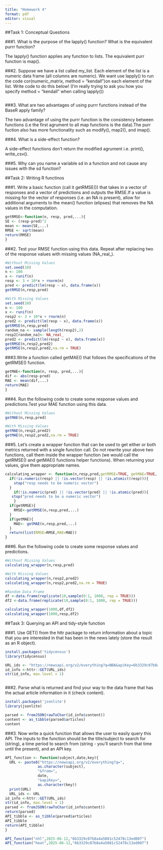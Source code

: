 ```yaml
---
title: "Homework 4"
format: pdf
editor: visual
---
```


##Task 1: Conceptual Questions 

###1. What is the purpose of the lapply() function? What is the equivalent purrr function?

The lapply() function applies any function to lists. The equivalent purr function is map().

###2. Suppose we have a list called my_list. Each element of the list is a numeric data frame (all columns are numeric). We want use lapply() to run the code cor(numeric_matrix, method = "kendall")on each element of the list. Write code to do this below! (I’m really trying to ask you how you specify method = "kendall" when calling lapply())


```r

```

###3. What are two advantages of using purrr functions instead of the BaseR apply family?

The two advantage of using the purrr function is the consistency between functions (i.e the first agrument to all map functions is the data).The purr fuction also has more functionality such as modify(), map2(), and imap().

###4. What is a side-effect function?

A side-effect functions don't return the modified agrument i.e. print(), write_csv(). 

###5. Why can you name a variable sd in a function and not cause any issues with the sd function?


##Task 2: Writing R functinos 

###1. Write a basic function (call it getRMSE()) that takes in a vector of responses and a vector of predictions and outputs the RMSE.If a value is missing for the vector of responses (i.e. an NA is present), allow for additional arguments to the mean() function (elipses) that removes the NA values in the computation.

```r
getRMSE<-function(n, resp, pred,...){
SE <- (resp-pred)^2
mean <- mean(SE,...)
RMSE <- sqrt(mean)
return(RMSE)
}
```

###2. Test your RMSE function using this data. Repeat after replacing two of the response values with missing values (NA_real_).

```r
#Without Missing Values 
set.seed(10)
n <- 100
x <- runif(n)
resp <- 3 + 10*x + rnorm(n)
pred <- predict(lm(resp ~ x), data.frame(x))
getRMSE(n,resp,pred)

#With Missing Values
set.seed(10)
n <- 100
x <- runif(n)
resp2 <- 3 + 10*x + rnorm(n)
pred2 <- predict(lm(resp ~ x), data.frame(x))
getRMSE(n,resp,pred)
random_na <- sample(length(resp2),2)
resp2[random_na]<- NA_real_
pred2 <- predict(lm(resp2 ~ x), data.frame(x))
getRMSE(n,resp2,pred2)
getRMSE(n,resp2,pred2,na.rm = TRUE)
```

###3.Write a function called getMAE() that follows the specifications of the getRMSE() function.

```r
getMAE<-function(n, resp, pred,...){
dif <- abs(resp-pred)
MAE <- mean(dif,...)
return(MAE)
}
```



###4. Run the following code to create some response values and predictions.Test your MAE function using this data.
```r
#Without Missing Values 
getMAE(n,resp,pred)

#With Missing Values
getMAE(n,resp2,pred2)
getMAE(n,resp2,pred2,na.rm = TRUE)
```

###5. Let’s create a wrapper function that can be used to get either or both metrics returned with a single function call. Do not rewrite your above two functions, call them inside the wrapper function (we would call the getRMSE() and getMAE() functions helper functions). When returning your values, give them appropriate names.

```r
calculating_wrapper <- function(n,resp,pred,getRMSE=TRUE, getMAE=TRUE,...){
  if(!is.numeric(resp) || !is.vector(resp) || !is.atomic((resp))){
    stop("resp needs to be numeric vector")
  }
    if(!is.numeric(pred) || !is.vector(pred) || !is.atomic(pred)){
   stop("pred needs to be a numeric vector")
    }
  if(getRMSE){
    RMSE<-getRMSE(n,resp,pred,...)
  }
  if(getMAE){
    MAE<- getMAE(n,resp,pred,...)
  }
  return(list(RMSE=RMSE,MAE=MAE))
}
```


###6. Run the following code to create some response values and predictions.

```r
#Without Missing Values 
calculating_wrapper(n,resp,pred)

#With Missing Values
calculating_wrapper(n,resp2,pred2)
calculating_wrapper(n,resp2,pred2,na.rm = TRUE)

#Random Data Frame
df <-data.frame(replicate(10,sample(0:1, 1000, rep = TRUE)))
df2 <-data.frame(replicate(10,sample(0:1, 1000, rep = TRUE)))

calculating_wrapper(1000,df,df2)
calculating_wrapper(1000,resp,df2)
```

##Task 3: Querying an API and tidy-style function 

###1. Use GET() from the httr package to return information about a topic that you are interested in that has been in the news lately (store the result as an R object). 

```r
install.packages('tidycensus')
library(tidycensus)

URL_ids <- "https://newsapi.org/v2/everything?q=NBA&apiKey=6b3329c07b8a4a5081c52478c13ed007"
id_info <-httr::GET(URL_ids)
str(id_info, max.level = 1)



```

###2. Parse what is returned and find your way to the data frame that has the actual article information in it (check content). 


```r
install.packages('jsonlite')
library(jsonlite)

parsed <- fromJSON(rawToChar(id_info$content))
content <- as_tibble(parsed$articles)
content
```

###3. Now write a quick function that allows the user to easily query this API. The inputs to the function should be the title/subject to search for (string), a time period to search from (string - you’ll search from that time until the present), and an API key.

```r

API_function <- function(subject,date,key){
  URL <- paste0("https://newsapi.org/v2/everything?q=",
               as.character(subject),
               "&from=",
               date,
               "&apiKey=",
               as.character(key))
  print(URL)
  URL_ids <- URL
id_info <-httr::GET(URL_ids)
str(id_info, max.level = 1)
parsed <- fromJSON(rawToChar(id_info$content))
return(parsed)
API_tibble <- as_tibble(parsed$articles)
API_tibble
return(API_tibble)
}

API_function("nhl",2025-06-12,"6b3329c07b8a4a5081c52478c13ed007")
API_function("heat",2025-06-12,"6b3329c07b8a4a5081c52478c13ed007")
```
